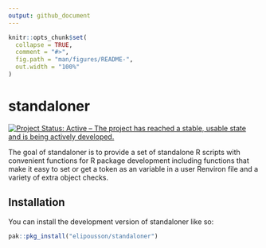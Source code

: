 ```yaml
---
output: github_document
---
```


<!-- README.md is generated from README.Rmd. Please edit that file -->

```r
knitr::opts_chunk$set(
  collapse = TRUE,
  comment = "#>",
  fig.path = "man/figures/README-",
  out.width = "100%"
)
```

# standaloner

<!-- badges: start -->
[![Project Status: Active – The project has reached a stable, usable state and is being actively developed.](https://www.repostatus.org/badges/latest/active.svg)](https://www.repostatus.org/#active)
<!-- badges: end -->

The goal of standaloner is to provide a set of standalone R scripts with convenient functions for R package development including functions that make it easy to set or get a token as an variable in a user Renviron file and a variety of extra object checks.

## Installation

You can install the development version of standaloner like so:

``` r
pak::pkg_install("elipousson/standaloner")
```
